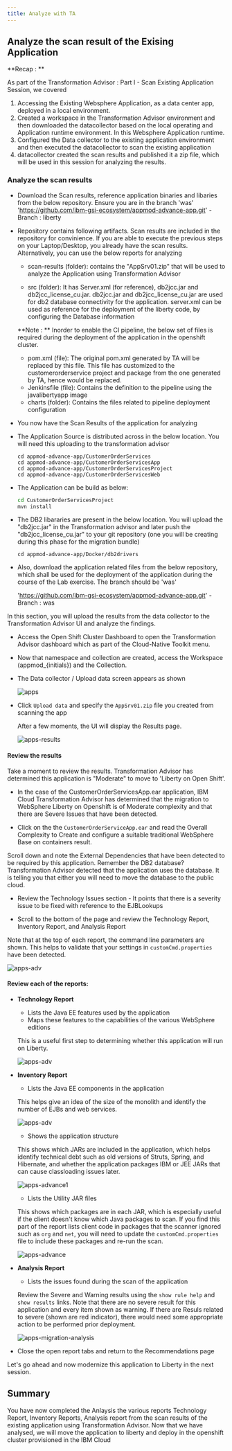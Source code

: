```yaml
---
title: Analyze with TA
---
```



<PageDescription>

## **Analyze the scan result of the Exising Application**

</PageDescription>


**Recap : **

As part of the Transformation Advisor : Part I - Scan Existing Application Session, we covered

1. Accessing the Existing Websphere Application, as a data center app, deployed in a local environment.
1. Created a workspace in the Transformation Advisor environment and then downloaded the datacollector based on the local operating and Application runtime environment. In this Websphere Application runtime.
1. Configured the Data collector to the existing application environment and then executed the datacollector to scan the existing application
1. datacollector created the scan results and published it a zip file, which will be used in this session for analyzing the results.



### Analyze the scan results

<Tabs>
<Tab label="Cloud Shell" open="true">

- Download the Scan results, reference application binaries and libaries from the below repository. Ensure you are in the branch 'was'
  'https://github.com/ibm-gsi-ecosystem/appmod-advance-app.git'  - Branch : liberty

-  Repository contains following artifacts. Scan results are included in the repository for convinience. If you are able to execute the previous steps on your Laptop/Desktop, you already have the scan results. Alternatively, you can use the below reports for analyzing
    - scan-results (folder):  contains the "AppSrv01.zip" that will be used to analyze the Application using Transformation Advisor
    
    - src (folder): It has Server.xml (for reference), db2jcc.jar and db2jcc_license_cu.jar. db2jcc.jar and db2jcc_license_cu.jar are used for db2 database connectivity for the application. server.xml can be used as reference for the deployment of the liberty code, by configuring the Database information

    **Note : **  Inorder to enable the CI pipeline, the below set of files is required during the deployment of the application in the openshift cluster.

    - pom.xml (file): The original pom.xml generated by TA will be replaced by this file. This file has customized to the customerorderservice project and package from the one generated by TA, hence would be replaced.
    - Jenkinsfile (file): Contains the definition to the pipeline using the javalibertyapp image
    - charts (folder): Contains the files related to pipeline deployment configuration



</Tab>
<Tab label="Desktop/Laptop" open="true">

- You now have the Scan Results of the application for analyzing

- The Application Source is distributed across in the below location. You will need this uploading to the transformation advisor
    ```binaries
    cd appmod-advance-app/CustomerOrderServices
    cd appmod-advance-app/CustomerOrderServicesApp 
    cd appmod-advance-app/CustomerOrderServicesProject
    cd appmod-advance-app/CustomerOrderServicesWeb
     ```
- The Application can be build as below:

    ```bash 
    cd CustomerOrderServicesProject 
    mvn install
    ```

- The DB2 libararies are present in the below location. You will upload the "db2jcc.jar" in the Transformation advisor and later push the "db2jcc_license_cu.jar" to your git repository (one you will be creating during this phase for the migration bundle)

    ```binaries
    cd appmod-advance-app/Docker/db2drivers
    ```
- Also, download the application related files from the below repository, which shall be used for the deployment of the application during the course of the Lab exercise. The branch should be 'was'
    
    'https://github.com/ibm-gsi-ecosystem/appmod-advance-app.git'  - Branch : was
    

</Tab>
</Tabs>



In this section, you will upload the results from the data collector to the Transformation Advisor UI and analyze the findings.

- Access the Open Shift Cluster Dashboard to open the Transformation Advisor dashboard which as part of the Cloud-Native Toolkit menu.


- Now that namespace and collection are created, access the Workspace (appmod_{initials}) and the Collection.

- The Data collector / Upload data screen appears as shown

    ![apps](images/ta-dc.png)

- Click `Upload data` and specify the `AppSrv01.zip` file you created from scanning the app

    After a few moments, the UI will display the Results page.

    ![apps-results](images/ta-upload-results.png)

#### Review the results

Take a moment to review the results. Transformation Advisor has determined this application is "Moderate" to move to 'Liberty on Open Shift'.

- In the case of the CustomerOrderServicesApp.ear application, IBM Cloud Transformation Advisor has determined that the migration to WebSphere Liberty on  Openshift is of Moderate complexity and that there are Severe Issues that have been detected.

- Click on the the `CustomerOrderServiceApp.ear` and read the Overall Complexity to Create and configure a suitable traditional WebSphere Base on containers result.
    

Scroll down and note the External Dependencies that have been detected to be required by this application. Remember the DB2 database? Transformation Advisor detected that the application uses the database. It is telling you that either you will need to move the database to the public cloud.

- Review the Technology Issues section - It points that there is a severity issue to be fixed with reference to the EJBLookups

- Scroll to the bottom of the page and review the Technology Report, Inventory Report, and Analysis Report

Note that at the top of each report, the command line parameters are shown. This helps to validate that your settings in `customCmd.properties` have been detected.

![apps-adv](images/ta-params.png)

#### Review each of the reports:

- **Technology Report**
    - Lists the Java EE features used by the application
    - Maps these features to the capabilities of the various WebSphere editions

    This is a useful first step to determining whether this application will run on Liberty.

    ![apps-adv](images/ta-tech.png)

- **Inventory Report**

    - Lists the Java EE components in the application

    This helps give an idea of the size of the monolith and identify the number of EJBs and web services.

    ![apps-adv](images/ta-inventory.png)

    - Shows the application structure

    This shows which JARs are included in the application, which helps identify technical debt such as old versions of Struts, Spring, and Hibernate, and whether the application packages IBM or JEE JARs that can cause classloading issues later.

    ![apps-advance1](images/ta-inventory-tree.png)

    - Lists the Utility JAR files

    This shows which packages are in each JAR, which is especially useful if the client doesn't know which Java packages to scan. If you find this part of the report lists client code in packages that the scanner ignored such as `org` and `net`, you will need to update the `customCmd.properties` file to include these packages and re-run the scan.

    ![apps-advance](images/ta-inventory3.png)

- **Analysis Report**

    - Lists the issues found during the scan of the application

    Review the Severe and Warning results using the `show rule help` and `show results` links. Note that there are no severe result for this application and every item shown as warning. If there are Resuls related to severe (shown are red indicator), there would need some appropriate action to be performed prior deployment.

    ![apps-migration-analysis](images/ta-migration-analysis.png)

- Close the open report tabs and return to the Recommendations page

Let's go ahead and now modernize this application to Liberty in the next session.


## Summary

You have now completed the Anlaysis the various reports Technology Report, Inventory Reports, Analysis report from  the scan results of the existing application using Transformation Advisor. Now that we have analysed, we will move the application to liberty and deploy in the openshift cluster provisioned in the IBM Cloud
